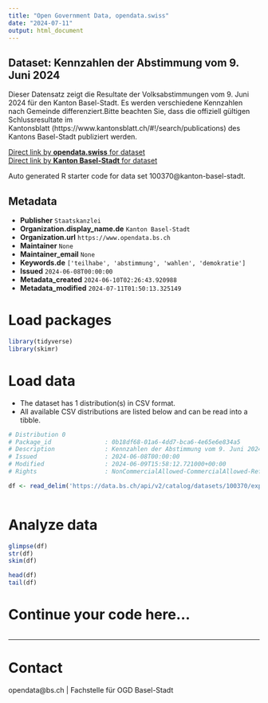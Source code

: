 ```yaml
---
title: "Open Government Data, opendata.swiss"
date: "2024-07-11"
output: html_document
---
```


## Dataset: Kennzahlen der Abstimmung vom 9. Juni 2024

Dieser Datensatz zeigt die Resultate der Volksabstimmungen vom 9. Juni 2024 für den Kanton Basel-Stadt. Es werden verschiedene Kennzahlen nach Gemeinde differenziert.Bitte beachten Sie, dass die offiziell gültigen Schlussresultate im Kantonsblatt (https://www.kantonsblatt.ch/#!/search/publications) des Kantons Basel-Stadt publiziert werden.

[Direct link by **opendata.swiss** for dataset](https://opendata.swiss/de/dataset/kennzahlen-der-abstimmung-vom-9-juni-2024)<br>
[Direct link by **Kanton Basel-Stadt** for dataset](https://data.bs.ch/explore/dataset/100370/)

Auto generated R starter code for data set 100370@kanton-basel-stadt.

## Metadata

- **Publisher** `Staatskanzlei`
- **Organization.display_name.de** `Kanton Basel-Stadt`
- **Organization.url** `https://www.opendata.bs.ch`
- **Maintainer** `None`
- **Maintainer_email** `None`
- **Keywords.de** `['teilhabe', 'abstimmung', 'wahlen', 'demokratie']`
- **Issued** `2024-06-08T00:00:00`
- **Metadata_created** `2024-06-10T02:26:43.920988`
- **Metadata_modified** `2024-07-11T01:50:13.325149`


# Load packages

```r

library(tidyverse)
library(skimr)

```

# Load data

-   The dataset has 1 distribution(s) in CSV format.
-   All available CSV distributions are listed below and can be read into a tibble.

```r

# Distribution 0
# Package_id               : 0b18df68-01a6-4dd7-bca6-4e65e6e834a5
# Description              : Kennzahlen der Abstimmung vom 9. Juni 2024 (csv)
# Issued                   : 2024-06-08T00:00:00
# Modified                 : 2024-06-09T15:58:12.721000+00:00
# Rights                   : NonCommercialAllowed-CommercialAllowed-ReferenceRequired

df <- read_delim('https://data.bs.ch/api/v2/catalog/datasets/100370/exports/csv')



```

# Analyze data

```r

glimpse(df)
str(df)
skim(df)

head(df)
tail(df)

```

# Continue your code here...

```r

```

------------------------------------------------------------------------

# Contact

opendata@bs.ch | Fachstelle für OGD Basel-Stadt
